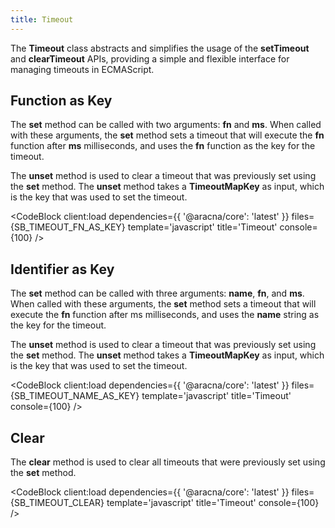 ```yaml
---
title: Timeout
---
```



The **Timeout** class abstracts and simplifies the usage of the **setTimeout** and **clearTimeout** APIs, providing a simple and flexible interface for managing timeouts in ECMAScript.

## Function as Key

The **set** method can be called with two arguments: **fn** and **ms**. When called with these arguments, the **set** method sets a timeout that will execute the **fn** function after **ms** milliseconds, and uses the **fn** function as the key for the timeout.

The **unset** method is used to clear a timeout that was previously set using the **set** method. The **unset** method takes a **TimeoutMapKey** as input, which is the key that was used to set the timeout.

<CodeBlock client:load dependencies={{ '@aracna/core': 'latest' }} files={SB_TIMEOUT_FN_AS_KEY} template='javascript' title='Timeout' console={100} />

## Identifier as Key

The **set** method can be called with three arguments: **name**, **fn**, and **ms**. When called with these arguments, the **set** method sets a timeout that will execute the **fn** function after ms milliseconds, and uses the **name** string as the key for the timeout.

The **unset** method is used to clear a timeout that was previously set using the **set** method. The **unset** method takes a **TimeoutMapKey** as input, which is the key that was used to set the timeout.

<CodeBlock client:load dependencies={{ '@aracna/core': 'latest' }} files={SB_TIMEOUT_NAME_AS_KEY} template='javascript' title='Timeout' console={100} />

## Clear

The **clear** method is used to clear all timeouts that were previously set using the **set** method.

<CodeBlock client:load dependencies={{ '@aracna/core': 'latest' }} files={SB_TIMEOUT_CLEAR} template='javascript' title='Timeout' console={100} />
